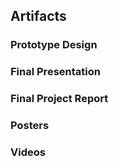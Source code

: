 ## Artifacts

### Prototype Design 
### Final Presentation
### Final Project Report
### Posters
### Videos